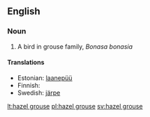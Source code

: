 ==English==
{{wikipedia}}

===Noun===
{{en-noun|sg=[[hazel]] [[grouse]]}}

# A bird in grouse family, ''Bonasa bonasia''

====Translations====
{{trans-top}}
* Estonian: [[laanepüü]]
* Finnish: {{t+|fi|pyy}}
* Swedish: [[järpe]] {{c}}
{{trans-bottom}}

[[lt:hazel grouse]]
[[pl:hazel grouse]]
[[sv:hazel grouse]]